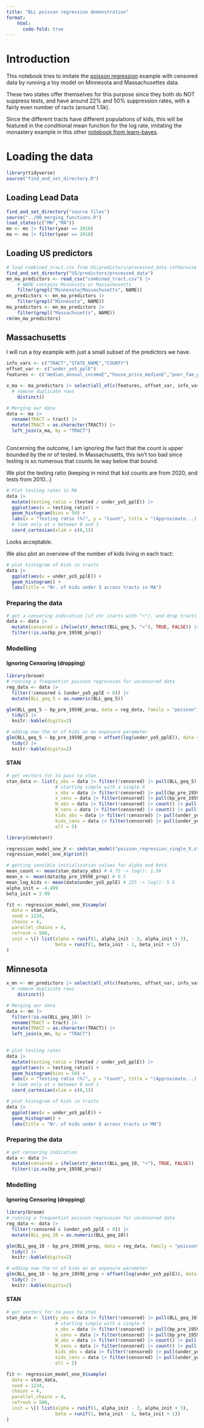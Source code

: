 ```yaml
---
title: "BLL poisson regression demonstration"
format:
    html:
      code-fold: true
---
```


# Introduction

This notebook tries to imitate the [poisson regression](https://github.com/fditraglia/learn-bayes/blob/main/censored-data-STAN.qmd) example with censored data by running a toy model on Minnesota and Massachusettes data.

These two states offer themselves for this purpose since they both do NOT suppress tests, and have around 22% and 50% suppression rates, with a fairly even number of racts (around 1.5k).

Since the different tracts have different populations of kids, this will be featured in the conditional mean function for the log rate, imitating the monastery example in this other [notebook from learn-bayes](https://github.com/fditraglia/learn-bayes/blob/main/poisson-regression-STAN.qmd).

# Loading the data

```r
library(tidyverse)
source("find_and_set_directory.R")
```

## Loading Lead Data

```r
find_and_set_directory("source files")
source("../00_merging_functions.R")
load_states(c("MN","MA"))
mn <- mn |> filter(year == 2010)
ma <- ma |> filter(year == 2010)
```

## Loading US predictors

```r
# load combined_tract.csv from US/predictors/processed_data (otherwise get it from GDrive!)
find_and_set_directory("US/predictors/processed_data")
mn_ma_predictors <- read_csv("combined_tract.csv") |>
    # NAME contains Minnesota or Massachusetts
    filter(grepl("Minnesota|Massachusetts", NAME))
mn_predictors <- mn_ma_predictors |>
    filter(grepl("Minnesota", NAME))
ma_predictors <- mn_ma_predictors |>
    filter(grepl("Massachusetts", NAME))
rm(mn_ma_predictors)
```

## Massachusetts

I will run a toy example with just a small subset of the predictors we have.

```r
info_vars <- c("TRACT","STATE_NAME","COUNTY") 
offset_var <- c("under_yo5_pplE")
features <- c("median_annual_incomeE","house_price_medianE","poor_fam_propE","black_ppl_propE", "bp_pre_1959E_prop", "svi_socioeconomic_pctile")

x_ma <- ma_predictors |> select(all_of(c(features, offset_var, info_vars))) |>
  # remove duplicate rows
    distinct()
```

```r
# Merging our data
data <- ma |> 
  rename(TRACT = tract) |> 
  mutate(TRACT = as.character(TRACT)) |> 
  left_join(x_ma, by = "TRACT")
  
```

Concerning the outcome, I am ignoring the fact that the count is upper bounded by the nr of tested. In Massachusetts, this isn't too bad since testing is so numerous that counts lie way below that bound.

We plot the testing ratio (keeping in mind that kid counts are from 2020, and tests from 2010...)

```r
# Plot testing rates in MA
data |> 
  mutate(testing_ratio = (tested / under_yo5_pplE)) |> 
  ggplot(aes(x = testing_ratio)) +
  geom_histogram(bins = 50) +
  labs(x = "Testing ratio (%)", y = "Count", title = "(Approximate...) Testing ratio in Massachusettes") +
  # look only at x between 0 and 1
  coord_cartesian(xlim = c(0,1))
```

Looks acceptable.

We also plot an overview of the number of kids living in each tract:

```r
# plot histogram of kids in tracts
data |> 
  ggplot(aes(x = under_yo5_pplE)) +
  geom_histogram() +
  labs(title = "Nr. of kids under 5 across tracts in MA")
```

### Preparing the data

```r
# get a censoring indication (if chr starts with "<"), and drop tracts with NA in X
data <- data |>
  mutate(censored = ifelse(str_detect(BLL_geq_5, "<"), TRUE, FALSE)) |>
  filter(!is.na(bp_pre_1959E_prop))
```

### Modelling

#### Ignoring Censoring (dropping)

```r
library(broom)
# running a frequentist poisson regression for uncensored data
reg_data <- data |> 
  filter(!censored & (under_yo5_pplE > 0)) |> 
  mutate(BLL_geq_5 = as.numeric(BLL_geq_5))

glm(BLL_geq_5 ~ bp_pre_1959E_prop, data = reg_data, family = "poisson") |>
  tidy() |>
  knitr::kable(digits=2)

```

```r
# adding now the nr of kids as an exposure parameter
glm(BLL_geq_5 ~ bp_pre_1959E_prop + offset(log(under_yo5_pplE)), data = reg_data, family = "poisson") |>
  tidy() |>
  knitr::kable(digits=2)
```

#### STAN

```r
# get vectors for to pass to stan
stan_data <- list(y_obs = data |> filter(!censored) |> pull(BLL_geq_5) |> as.numeric(),
                  # starting simple with a single X
                  x_obs = data |> filter(!censored) |> pull(bp_pre_1959E_prop),
                  x_cens = data |> filter(censored) |> pull(bp_pre_1959E_prop),
                  N_obs = data |> filter(!censored) |> count() |> pull(n),
                  N_cens = data |> filter(censored) |> count() |> pull(n),
                  kids_obs = data |> filter(!censored) |> pull(under_yo5_pplE),
                  kids_cens = data |> filter(censored) |> pull(under_yo5_pplE),
                  ell = 5)

```

```r
library(cmdstanr)

regression_model_one_X <- cmdstan_model("poisson_regression_single_X.stan")
regression_model_one_X$print()
```

```r
# getting sensible initialization values for alpha and beta
mean_count <- mean(stan_data$y_obs) # 4.75 -> log(): 1.56
mean_x <- mean(data$bp_pre_1959E_prop) # 0.5
mean_log_kids <- mean(data$under_yo5_pplE) # 235 -> log(): 5.5
alpha_init = -4.499
beta_init = 2.99

fit <- regression_model_one_X$sample(
  data = stan_data,
  seed = 1234,
  chains = 4, 
  parallel_chains = 4,
  refresh = 500,
  init = \() list(alpha = runif(1, alpha_init - 3, alpha_init + 3),
                  beta = runif(1, beta_init - 1, beta_init + 1))
)
```

## Minnesota

```r
x_mn <- mn_predictors |> select(all_of(c(features, offset_var, info_vars))) |>
  # remove duplicate rows
    distinct()
```

```r
# Merging our data
data <- mn |> 
  filter(!is.na(BLL_geq_10)) |> 
  rename(TRACT = tract) |> 
  mutate(TRACT = as.character(TRACT)) |> 
  left_join(x_mn, by = "TRACT")
  
```

```r
# plot testing rates
data |> 
  mutate(testing_ratio = (tested / under_yo5_pplE)) |> 
  ggplot(aes(x = testing_ratio)) +
  geom_histogram(bins = 50) +
  labs(x = "Testing ratio (%)", y = "Count", title = "(Approximate...) Testing ratio in Minnesota") +
  # look only at x between 0 and 1
  coord_cartesian(xlim = c(0,1))
```

```r
# plot histogram of kids in tracts
data |> 
  ggplot(aes(x = under_yo5_pplE)) +
  geom_histogram() +
  labs(title = "Nr. of kids under 5 across tracts in MN")
```

### Preparing the data

```r
# get censoring indication
data <- data |>
  mutate(censored = ifelse(str_detect(BLL_geq_10, "<"), TRUE, FALSE)) |>
  filter(!is.na(bp_pre_1959E_prop))
```

### Modelling

#### Ignoring Censoring (dropping)

```r
library(broom)
# running a frequentist poisson regression for uncensored data
reg_data <- data |> 
  filter(!censored & (under_yo5_pplE > 0)) |> 
  mutate(BLL_geq_10 = as.numeric(BLL_geq_10))

glm(BLL_geq_10 ~ bp_pre_1959E_prop, data = reg_data, family = "poisson") |>
  tidy() |>
  knitr::kable(digits=2)

```

```r
# adding now the nr of kids as an exposure parameter
glm(BLL_geq_10 ~ bp_pre_1959E_prop + offset(log(under_yo5_pplE)), data = reg_data, family = "poisson") |>
  tidy() |>
  knitr::kable(digits=2)
```

#### STAN

```r
# get vectors for to pass to stan
stan_data <- list(y_obs = data |> filter(!censored) |> pull(BLL_geq_10) |> as.numeric(),
                  # starting simple with a single X
                  x_obs = data |> filter(!censored) |> pull(bp_pre_1959E_prop),
                  x_cens = data |> filter(censored) |> pull(bp_pre_1959E_prop),
                  N_obs = data |> filter(!censored) |> count() |> pull(n),
                  N_cens = data |> filter(censored) |> count() |> pull(n),
                  kids_obs = data |> filter(!censored) |> pull(under_yo5_pplE),
                  kids_cens = data |> filter(censored) |> pull(under_yo5_pplE),
                  ell = 5)

```

```r
fit <- regression_model_one_X$sample(
  data = stan_data,
  seed = 1234,
  chains = 4, 
  parallel_chains = 4,
  refresh = 500,
  init = \() list(alpha = runif(1, alpha_init - 3, alpha_init + 3),
                  beta = runif(1, beta_init - 1, beta_init + 1))
)
```
